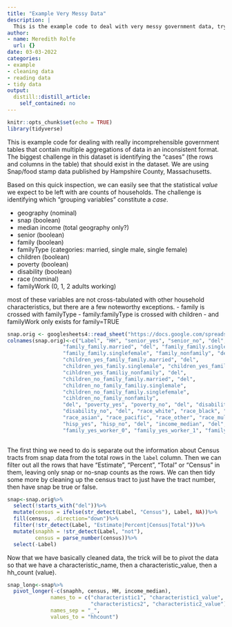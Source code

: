 ```yaml
---
title: "Example Very Messy Data"
description: |
  This is the example code to deal with very messy government data, trying to get it into some semblance of tidy format.
author:
- name: Meredith Rolfe
  url: {}
date: 03-03-2022
categories:
- example
- cleaning data
- reading data
- tidy data
output:
  distill::distill_article:
    self_contained: no
---
```



```r
knitr::opts_chunk$set(echo = TRUE)
library(tidyverse)
```

This is example code for dealing with really incomprehensible government tables that contain multiple aggregations of data in an inconsistent format. The biggest challenge in this dataset is identifying the "cases" (the rows and columns in the table) that should exist in the dataset. We are using Snap/food stamp data published by Hampshire County, Massachusetts. 

Based on this quick inspection, we can easily see that the statistical *value* we expect to be left with are counts of households. The challenge is identifying which "grouping variables" constitute a *case*.

  - geography (nominal)
  - snap (boolean)
  - median income (total geography only?)
  - senior (boolean)
  - family (boolean)
  - familyType (categories: married, single male, single female)
  - children (boolean)
  - poverty (boolean)
  - disability (boolean)
  - race (nominal)
  - familyWork (0, 1, 2 adults working)
  
  most of these variables are not cross-tabulated with other household characteristics, but there are a few noteworthy exceptions.
   - family is crossed with familyType
   - family:familyType is crossed with children
   - and familyWork only exists for family=TRUE
   
```r

snap.orig <- googlesheets4::read_sheet("https://docs.google.com/spreadsheets/d/1N3FpC8k_0jNiA6uYkFP0JITzxDfh83oGalkRVo9ZBgc/edit#gid=2009914420")
colnames(snap.orig)<-c("Label", "HH", "senior_yes", "senior_no", "del",
                  "family_family.married", "del", "family_family.singlemale",
                  "family_family.singlefemale", "family_nonfamily", "del",
                  "children_yes_family_family.married", "del",
                  "children_yes_family.singlemale", "children_yes_family.singlefemale",
                  "cihldren_yes_familiy_nonfamily", "del", 
                  "children_no_family_family.married", "del",
                  "children_no_family_familiy.singlemale",
                  "children_no_family_family.singlefemale",
                  "cihldren_no_family_nonfamily",
                  "del", "poverty_yes", "poverty_no", "del", "disability_yes",
                  "disability_no", "del", "race_white", "race_black", "race_amind",
                  "race_asian", "race_pacific", "race_other", "race_multi", 
                  "hisp_yes", "hisp_no", "del", "income_median", "del", "del",
                  "family_yes_worker_0", "family_yes_worker_1", "family_yes_worker_2")
   
```

The first thing we need to do is separate out the information about Census tracts from snap data from the total rows in the `label` column. Then we can filter out all the rows that have "Estimate", "Percent", "Total" or "Census" in them, leaving only snap or no-snap counts as the rows. We can then tidy some more by cleaning up the census tract to just have the tract number, then have snap be true or false.


```r
snap<-snap.orig%>%
  select(!starts_with("del"))%>%
  mutate(census = ifelse(str_detect(Label, "Census"), Label, NA))%>%
  fill(census, .direction="down")%>%
  filter(!str_detect(Label, "Estimate|Percent|Census|Total"))%>%
  mutate(snaphh = !str_detect(Label, "not"),
         census = parse_number(census))%>%
  select(-Label)

```

Now that we have basically cleaned data, the trick will be to pivot the data so that we have a characteristic_name, then a characteristic_value, then a hh_count (value).

```r

snap_long<-snap%>%
  pivot_longer(-c(snaphh, census, HH, income_median), 
              names_to = c("characteristic1", "characteristic1_value", 
                           "characteristics2", "characteristic2_value"),
              names_sep = "_",
              values_to = "hhcount")

```
